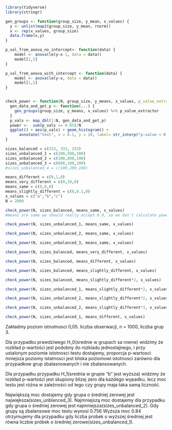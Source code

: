 ```r
library(tidyverse)
library(stringr)

gen_groups <- function(group_size, y_mean, x_values) {
  y <- unlist(map2(group_size, y_mean, rnorm))
  x <- rep(x_values, group_size)
  data.frame(x,y)
}

p_val_from_anova_no_intercept<- function(data) {
    model <- anova(lm(y~x-1, data = data))
    model[1,5]
}

p_val_from_anova_with_intercept <- function(data) {
    model <- anova(lm(y~x, data = data))
    model[1,5]
}


check_power <- function(N, group_size, y_means, x_values, p_value_extractor = p_val_from_anova_with_intercept) {
  gen_data_and_get_p <- function(...) {
    gen_groups(group_size, y_means, x_values) %>% p_value_extractor
  }
  p_vals <- map_dbl(1:N, gen_data_and_get_p)
  power <-  sum(p_vals <= 0.05)/N
  ggplot() + aes(p_vals) + geom_histogram() +
      annotate("text", x = 0.1, y = 10, label= str_interp("p-value < 0.05 for ${power}"))
}
```
```r
sizes_balanced = c(333, 333, 333)
sizes_unbalanced_1 = c(200,500,300)
sizes_unbalanced_2 = c(100,800,100)
sizes_unbalanced_3 = c(800,100,100)
#sizes_unbalanced_4 = c(100,200,100)

means_different = c(0,1,0)
means_very_different = c(0,10,0)
means_same = c(0,0,0)
means_slightly_different = c(0,0.1,0)
x_values = c("a","b","c")
N = 2000

```



```r
check_power(N, sizes_balanced, means_same, x_values)
#means are same we should really accept H_0, so we don't calculate power here
```

```r
check_power(N, sizes_unbalanced_1, means_same, x_values)
```
```r
check_power(N, sizes_unbalanced_2, means_same, x_values)
```

```r
check_power(N, sizes_unbalanced_3, means_same, x_values)
```


```r
check_power(N, sizes_balanced, means_very_different, x_values)
```

```r
check_power(N, sizes_balanced, means_different, x_values)
```





```r
check_power(N, sizes_balanced, means_slightly_different, x_values)
```
```r
check_power(N, sizes_balanced, means_slightly_different*2, x_values)
```
```r
check_power(N, sizes_unbalanced_1, means_slightly_different*2, x_values)
```
```r
check_power(N, sizes_unbalanced_2, means_slightly_different*2, x_values)
```


```r
check_power(N, sizes_unbalanced_2, means_slightly_different*3, x_values)
```





```r
check_power(N, sizes_unbalanced_1, means_different, x_values)
```

Zakładmy poziom istnotnosci 0,05. liczba obserwacji, n = 1000, liczba grup 3.

Dla przypadku prawdziwego H_0(srednie w grupach sa rowne) widzimy że rozkład p-wartości jest podobny do rozkladu jednostajnego, i przy ustalonym poziomie istotnosci testu dostajemy, proporcja p-wartosci mniejsza poziomy istatnosci jest bliska poziomowi istotnosci zarówno dla przypadkow grup zbalasnowanych i nie zbalansowanych.

Dla przypadku przypadku H_1(srednia w grupie "b" jest wyższa) widzimy że rozkład p-wartości jest skupiony blizej zero dla każdego wypadku, lecz moc testu jest różna w zależności od tego czy grupy maja taka samą liczność. 

Największą moc dostajemy gdy grupa o średniej zerowej jest największa(sizes_unblanced_3). 
Najmniejszą moc dostajemy dla przypadku gdy grupa o średniej zerowej jest najmniejsza(sizes_unbalanced_2).
Gdy grupy są zbalansowe moc testu wynosi 0.756
Wyższa moc 0.84 otrzymujemy dla przypadku gdy liczba probek o wyższej średniej jest równa liczbie próbek o średniej zerowe(sizes_unbalanced_1).





